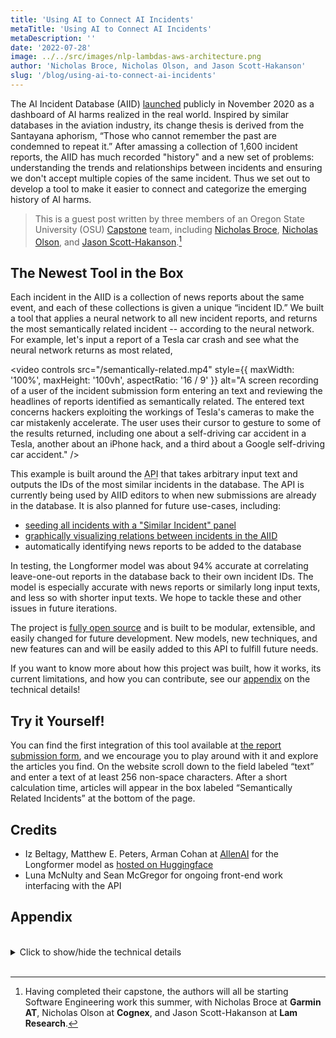 ```yaml
---
title: 'Using AI to Connect AI Incidents'
metaTitle: 'Using AI to Connect AI Incidents'
metaDescription: ''
date: '2022-07-28'
image: ../../src/images/nlp-lambdas-aws-architecture.png
author: 'Nicholas Broce, Nicholas Olson, and Jason Scott-Hakanson'
slug: '/blog/using-ai-to-connect-ai-incidents'
---
```



The AI Incident Database (AIID) [launched](https://partnershiponai.org/aiincidentdatabase) publicly in November 2020 as a dashboard of AI harms realized in the real world. Inspired by similar databases in the aviation industry, its change thesis is derived from the Santayana aphorism, “Those who cannot remember the past are condemned to repeat it.” After amassing a collection of 1,600 incident reports, the AIID has much recorded "history" and a new set of problems: understanding the trends and relationships between incidents and ensuring we don't accept multiple copies of the same incident. Thus we set out to develop a tool to make it easier to connect and categorize the emerging history of AI harms.

> This is a guest post written by three members of an Oregon State University (OSU) [Capstone](https://eecs.oregonstate.edu/industry-relations/capstone-and-senior-design-projects) team, including [Nicholas Broce](https://www.linkedin.com/in/nicholasbroce/), [Nicholas Olson](https://www.linkedin.com/in/olson-nick), and [Jason Scott-Hakanson](https://www.linkedin.com/in/jason-scott-hakanson-953556221).[^1]

## The Newest Tool in the Box

Each incident in the AIID is a collection of news reports about the same event, and each of these collections is given a unique “incident ID.” We built a tool that applies a neural network to all new incident reports, and returns the most semantically related incident -- according to the neural network. For example, let's input a report of a Tesla car crash and see what the neural network returns as most related,

<video 
  controls
  src="/semantically-related.mp4" 
  style={{ maxWidth: '100%', maxHeight: '100vh', aspectRatio: '16 / 9' }} 
  alt="A screen recording of a user of the incident submission form entering an text and reviewing the headlines of reports identified as semantically related. The entered text concerns hackers exploiting the workings of Tesla's cameras to make the car mistakenly accelerate. The user uses their cursor to gesture to some of the results returned, including one about a self-driving car accident in a Tesla, another about an iPhone hack, and a third about a Google self-driving car accident."
/>

This example is built around the <abbr title="Application Programming Interface">API</abbr> that takes arbitrary input text and outputs the IDs of the most similar incidents in the database.  The API is currently being used by AIID editors to when new submissions are already in the database. It is also planned for future use-cases, including:

- [seeding all incidents with a "Similar Incident" panel](https://github.com/responsible-ai-collaborative/aiid/pull/761)
- [graphically visualizing relations between incidents in the AIID](https://github.com/responsible-ai-collaborative/aiid/pull/779)
- automatically identifying news reports to be added to the database

In testing, the Longformer model was about 94% accurate at correlating leave-one-out reports in the database back to their own incident IDs. The model is especially accurate with news reports or similarly long input texts, and less so with shorter input texts. We hope to tackle these and other issues in future iterations.

The project is [fully open source](https://github.com/responsible-ai-collaborative/nlp-lambdas) and is built to be modular, extensible, and easily changed for future development. New models, new techniques, and new features can and will be easily added to this API to fulfill future needs.

If you want to know more about how this project was built, how it works, its current limitations, and how you can contribute, see our [appendix](#appendix) on the technical details!

## Try it Yourself!

You can find the first integration of this tool available at [the report submission form](/apps/submit), and we encourage you to play around with it and explore the articles you find. On the website scroll down to the field labeled “text” and enter a text of at least 256 non-space characters. After a short calculation time, articles will appear in the box labeled “Semantically Related Incidents” at the bottom of the page.

## Credits

* Iz Beltagy, Matthew E. Peters, Arman Cohan at [AllenAI](https://allenai.org/) for the Longformer model as [hosted on Huggingface](https://huggingface.co/docs/transformers/model_doc/longformer)
* Luna McNulty and Sean McGregor for ongoing front-end work interfacing with the API

[^1]: Having completed their capstone, the authors will all be starting Software Engineering work this summer, with Nicholas Broce at **Garmin AT**, Nicholas Olson at **Cognex**, and Jason Scott-Hakanson at **Lam Research**.

## Appendix

<br/>
<Card>
<Card.Body>
<details><summary>Click to show/hide the technical details</summary>
<br/>

### AWS Solution

To support scalable, asynchronous, and fast similarity correlation, this implementation uses a full stack of AWS tools, all built and deployed using AWS CDK v2. The AWS side of the solution primarily consists of a collection of AWS Lambdas and an AWS API Gateway RESTful HTTP API. This system and build-chain was designed to be highly modular and expandable, so that new Lambda functions or API features could be added at any time. In addition, the Longformer model can be easily swapped out for another pre-trained or fine-tuned model, so that future development can go in whatever direction best supports the growth of the database.

![An architecture diagram showing the following connections: 1. AWS Lambda → 2. Pretrained LongFormer Model (.bin), 1. AWS Lambda → 3. AIID DB State (CLS Means), 4. Amazon ECR → 1. AWS Lambda, 1. AWS Lambda ↔ 5. Amazon EFS, 6. Amazon API Gateway (Public) ↔ 1. AWS Lambda, 6. Amazon API Gateway (Public) → Users, 6. Amazon API Gateway (Public) → AIID Applications. Items 1–3 are inside a box labelled “Lambda Docker Container.” Items 1–5 are inside a box labelled VPC 10.0.0/16. On the border of that box is an icon showing a doorframe labelled “Internet Gateway.” Within that box is another marked by a lock icon labelled “Public Subnet.” Items 1–6 are inside a box labeled “AWS cloud.”](/images/nlp-lambdas-aws-architecture.png)

These modular Lambda functions fulfill slices or whole chunks of the different computations that comprise the text-to-similar-incident process. Currently, the system hosts a few Lambda functions, each with a dedicated endpoint on the API:

- `/text-to-db-similar` – which uses a Longformer instance to process the input report text and spit out a list of the most similar incident IDs 

- `/embed-to-db-similar` – which takes a pre-processed Longformer embedding for some report text and spits out a list of the most similar incident IDs

<img alt="The Docker logo" src="/images/docker.png" width="150" style={{float: 'right'}}/>

These Lambdas are powerful because an arbitrary number of instances can be spun up and executed at any time with incredibly low latency, as they are built as self-contained [Docker](https://www.docker.com/) images with all requirements pre-packaged and no required access to the outside internet.

### NLP Solution

This solution uses AllenAI’s pretrained Long Document Transformer model (Longformer) to process query inputs, and also to maintain a state based representation of each incident in the AIID. Longformer is specifically designed to support long input sequences, which made it ideal for our purposes.

<img src="/images/ai2.png" alt="The AllenAI logo" width="200" style={{float: 'left'}}/>

When a query is made to `/text-to-db-similar`, the API Lambda uses a local Longformer instance to tokenize the input text and process it into a set of high-dimensional vectors. The length of this set is equal to the number of tokens in the input. The first token in each embedding is a special classification (CLS) token, and when processed, it retains some latent information about the nature of the embedding. This latent representation is compared using cosine similarity against embeddings that are pre-processed  for each incident currently in the database, and the incidents with the highest similarity are returned as likely candidates.

The embeddings that the query input is compared against are generated asynchronously by fetching newly added reports from the AIID, processing them using Longformer, and performing a weighted average between the old state for the report’s related incident, and the new embedding. In this way, the latent representation for an incident is the average of the representations of each of its related reports. Ideally, this approach leads itself to greater accuracy over time as more data is added, and remains scalable, as the state can be updated at any time using few resources.

### Current Limitations

The launch-state of this new system has a few notable limitation that is important to note:

- The system currently only contains a handful of Lambdas, but was built to be highly modular, so new additions are on the imminent horizon for this project.

- We have noticed a potential bias in the system where incident IDs that have fewer existing reports may be less likely to achieve high-similarity scores. This requires more research and likely would only apply in our current demonstration of similarity of some input text to each of the incident **IDs**, as opposed to individual incident **reports**.

- Longformer has a limit to the length of input text it can process, and the further this limit is stretched, the slower initialization/correlation becomes and the more resources the model demands. For these reasons, the system currently only processes the first 2,000 tokens (roughly 2,000 words) of each provided input text. This is more than enough for almost all texts in the database, but can easily be modified for individual Lambdas in the future.

- The Longformer processing of report text works on comparing the model’s holistic understanding of the text, which leads to a few quirks popping up in use. Specifically of note is that the model tends to conceptualize short segments of text and longer articles differently, leading to the current example integration of the system giving unintuitive results for very short inputs of a few sentences. Currently, this system does not (try to) replace the Algolia search system the Discover application utilizes

### Want to Help?

If you would like to help this tool grow and improve or would like to tinker with the systems we have set up, you can find all the code [in the GitHub repository](https://github.com/responsible-ai-collaborative/nlp-lambdas).

</details>
</Card.Body>
</Card>
<br/>
